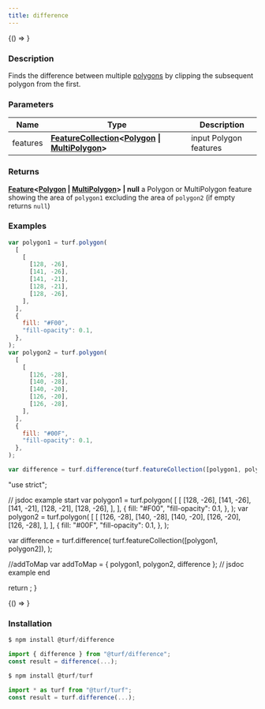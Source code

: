 ```yaml
---
title: difference
---
```



<!-- Expose turf as global var for experimenting in the browser console -->

<BrowserOnly>{() => <WindowTurfGlobal turf={turf} />}</BrowserOnly>

### Description

Finds the difference between multiple [polygons](https://tools.ietf.org/html/rfc7946#section-3.1.6) by clipping the subsequent polygon from the first.

### Parameters

| Name     | Type                                                                                                                                                                                                          | Description            |
| -------- | ------------------------------------------------------------------------------------------------------------------------------------------------------------------------------------------------------------- | ---------------------- |
| features | **[FeatureCollection](https://tools.ietf.org/html/rfc7946#section-3.3)\<[Polygon](https://tools.ietf.org/html/rfc7946#section-3.1.6) \| [MultiPolygon](https://tools.ietf.org/html/rfc7946#section-3.1.7)\>** | input Polygon features |

### Returns

**[Feature](https://tools.ietf.org/html/rfc7946#section-3.2)\<[Polygon](https://tools.ietf.org/html/rfc7946#section-3.1.6) \| [MultiPolygon](https://tools.ietf.org/html/rfc7946#section-3.1.7)\> \| null** a Polygon or MultiPolygon feature showing the area of `polygon1` excluding the area of `polygon2` (if empty returns `null`)

### Examples

```javascript
var polygon1 = turf.polygon(
  [
    [
      [128, -26],
      [141, -26],
      [141, -21],
      [128, -21],
      [128, -26],
    ],
  ],
  {
    fill: "#F00",
    "fill-opacity": 0.1,
  },
);
var polygon2 = turf.polygon(
  [
    [
      [126, -28],
      [140, -28],
      [140, -20],
      [126, -20],
      [126, -28],
    ],
  ],
  {
    fill: "#00F",
    "fill-opacity": 0.1,
  },
);

var difference = turf.difference(turf.featureCollection([polygon1, polygon2]));
```

  "use strict";

  // jsdoc example start
  var polygon1 = turf.polygon(
    [
      [
        [128, -26],
        [141, -26],
        [141, -21],
        [128, -21],
        [128, -26],
      ],
    ],
    {
      fill: "#F00",
      "fill-opacity": 0.1,
    },
  );
  var polygon2 = turf.polygon(
    [
      [
        [126, -28],
        [140, -28],
        [140, -20],
        [126, -20],
        [126, -28],
      ],
    ],
    {
      fill: "#00F",
      "fill-opacity": 0.1,
    },
  );

  var difference = turf.difference(
    turf.featureCollection([polygon1, polygon2]),
  );

  //addToMap
  var addToMap = { polygon1, polygon2, difference };
  // jsdoc example end

  return <ExampleMap addToMap={addToMap} />;
}

<BrowserOnly>{() => <Map0 />}</BrowserOnly>

### Installation

```javascript
$ npm install @turf/difference

import { difference } from "@turf/difference";
const result = difference(...);
```

```javascript
$ npm install @turf/turf

import * as turf from "@turf/turf";
const result = turf.difference(...);
```

